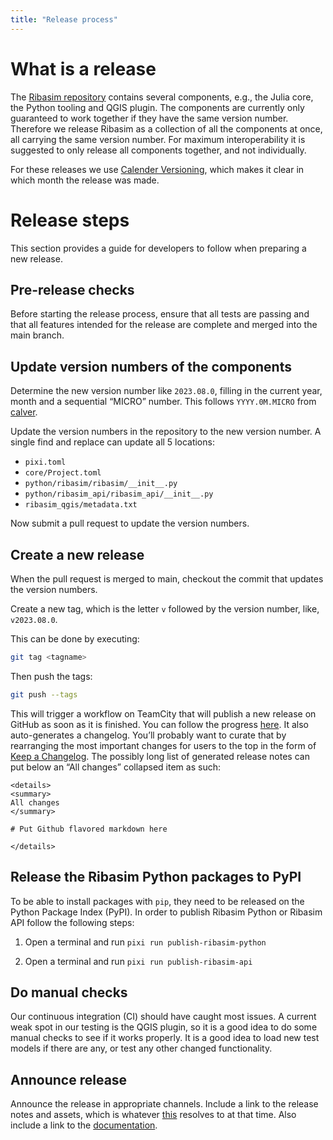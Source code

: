 ```yaml
---
title: "Release process"
---
```


# What is a release

The [Ribasim repository](https://github.com/Deltares/Ribasim) contains several components, e.g., the Julia core, the Python tooling and QGIS plugin.
The components are currently only guaranteed to work together if they have the same version number.
Therefore we release Ribasim as a collection of all the components at once, all carrying the same version number.
For maximum interoperability it is suggested to only release all components together, and not individually.

For these releases we use [Calender Versioning](https://calver.org/), which makes it clear in which month the release was made.

# Release steps

This section provides a guide for developers to follow when preparing a new release.

## Pre-release checks

Before starting the release process, ensure that all tests are passing and that all features intended for the release are complete and merged into the main branch.

## Update version numbers of the components

Determine the new version number like `2023.08.0`, filling in the current year, month and a sequential "MICRO" number.
This follows `YYYY.0M.MICRO` from [calver](https://calver.org/).

Update the version numbers in the repository to the new version number.
A single find and replace can update all 5 locations:

- `pixi.toml`
- `core/Project.toml`
- `python/ribasim/ribasim/__init__.py`
- `python/ribasim_api/ribasim_api/__init__.py`
- `ribasim_qgis/metadata.txt`

Now submit a pull request to update the version numbers.

## Create a new release

When the pull request is merged to main, checkout the commit that updates the version numbers.

Create a new tag, which is the letter `v` followed by the version number, like, `v2023.08.0`.

This can be done by executing:
```bash
git tag <tagname>
```
Then push the tags:
```bash
git push --tags
```

This will trigger a workflow on TeamCity that will publish a new release on GitHub as soon as it is finished.
You can follow the progress [here](https://dpcbuild.deltares.nl/buildConfiguration/Ribasim_Ribasim_MakeGitHubRelease?mode=builds).
It also auto-generates a changelog.
You'll probably want to curate that by rearranging the most important changes for users to the top in the form of [Keep a Changelog](https://keepachangelog.com/en/1.0.0/).
The possibly long list of generated release notes can put below an "All changes" collapsed item as such:

```
<details>
<summary>
All changes
</summary>

# Put Github flavored markdown here

</details>

```

## Release the Ribasim Python packages to PyPI

To be able to install packages with `pip`, they need to be released on the Python Package Index (PyPI).
In order to publish Ribasim Python or Ribasim API follow the following steps:

1) Open a terminal and run `pixi run publish-ribasim-python`

2) Open a terminal and run `pixi run publish-ribasim-api`

## Do manual checks

Our continuous integration (CI) should have caught most issues.
A current weak spot in our testing is the QGIS plugin, so it is a good idea to do some manual checks to see if it works properly.
It is a good idea to load new test models if there are any, or test any other changed functionality.

## Announce release

Announce the release in appropriate channels.
Include a link to the release notes and assets, which is whatever [this](https://github.com/Deltares/Ribasim/releases/latest) resolves to at that time.
Also include a link to the [documentation](https://deltares.github.io/Ribasim/).
